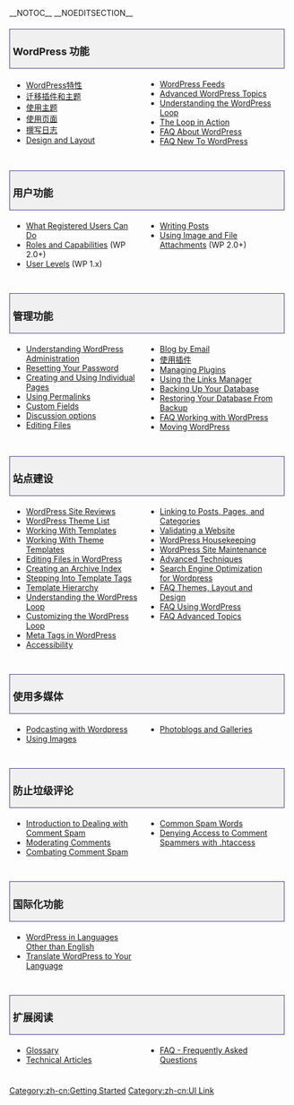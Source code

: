 __NOTOC__ __NOEDITSECTION__
{{Languages|
{{en|Working with WordPress}}
{{es|Working with WordPress}}
{{th|ทำงานกับเวิร์ดเพรส}}
{{zh-cn|使用 WordPress}}
{{zh-tw|使用 WordPress}}
}}

<div style="width:95%; font-size: 110%; text-decoration:none; padding: 0px 5px; margin: 20px 0px 5px; background-color: #f0f0f0; border: 1px solid darkslateblue">
=== WordPress 功能 ===
</div>
<div style="width: 45%; margin:0px 6px; float:left">
* [[zh-cn:WordPress_特性|WordPress特性]]
* [[zh-cn:迁移插件和主题|迁移插件和主题]]
* [[zh-cn:使用主题|使用主题]]
* [[zh-cn:页面|使用页面]]
* [[zh-cn:撰写日志|撰写日志]]
* [[Blog Design and Layout|Design and Layout]]
</div>
<div style="width: 45%; margin:0px 6px; float:left; display: inline">
* [[WordPress Feeds]] 
* [[Advanced_Topics|Advanced WordPress Topics]]
* [[The_Loop|Understanding the WordPress Loop]]
* [[The Loop in Action]]
* [[FAQ About WordPress|FAQ About WordPress]]
* [[FAQ New To WordPress|FAQ New To WordPress]]
</div>
<div style="clear:both; height:10px">
</div>

<div style="width:95%; font-size: 110%; text-decoration:none; padding: 0px 5px; margin: 20px 0px 5px; background-color: #f0f0f0; border: 1px solid darkslateblue">
=== 用户功能 ===
</div>
<div style="width: 45%; margin:0px 6px; float:left">
* [[Registered_User_Features| What Registered Users Can Do]]
* [[Roles_and_Capabilities| Roles and Capabilities]] (WP 2.0+)
* [[User Levels]] (WP 1.x)
</div>
<div style="width: 45%; margin:0px 6px; float:left; display: inline">
* [[Writing Posts]]
* [[Using Image and File Attachments]] (WP 2.0+) 
</div>
<div style="clear:both; height:10px">
</div>

<div style="width:95%; font-size: 110%; text-decoration:none; padding: 0px 5px; margin: 20px 0px 5px; background-color: #f0f0f0; border: 1px solid darkslateblue">
=== 管理功能 ===
</div>
<div style="width: 45%; margin:0px 6px; float:left">
* [[Administration Panels|Understanding WordPress Administration]]
* [[Resetting Your Password]]
* [[Pages|Creating and Using Individual Pages]]
* [[Using Permalinks]]
* [[Custom Fields]]
* [[Discussion Options|Discussion options]]
* [[Editing Files]]
</div>
<div style="width: 45%; margin:0px 6px; float:left; display: inline">

* [[Blog by Email]] 
* [[zh-cn:插件|使用插件]]
* [[Managing Plugins]]
* [[Links Manager|Using the Links Manager]]
* [[Backing Up Your Database]]
* [[Restoring Your Database From Backup]]
* [[FAQ Working with WordPress|FAQ Working with WordPress]]
* [[Moving WordPress]] 
</div>
<div style="clear:both; height:10px">
</div>

<div style="width:95%; font-size: 110%; text-decoration:none; padding: 0px 5px; margin: 20px 0px 5px; background-color: #f0f0f0; border: 1px solid darkslateblue">
=== 站点建设 ===
</div>
<div style="width: 45%; margin:0px 6px; float:left">
* [[WordPress Site Reviews]] 
* [[Using_Themes/Theme_List|WordPress Theme List]]
* [[Templates|Working With Templates]]
* [[Theme_Development#Theme_Templates|Working With Theme Templates]]
* [[Editing Files|Editing Files in WordPress]]
* [[Creating_an_Archive_Index|Creating an Archive Index]]
* [[Stepping Into Template Tags]]
* [[Template Hierarchy]]
* [[The_Loop|Understanding the WordPress Loop]]
* [[The Loop in Action|Customizing the WordPress Loop]]
* [[Meta Tags in WordPress]]
* [[Accessibility]] 
</div>
<div style="width: 45%; margin:0px 6px; float:left; display: inline">
* [[Linking Posts Pages and Categories|Linking to Posts, Pages, and Categories]]
* [[Validating a Website]]
* [[WordPress Housekeeping]]
* [[WordPress Site Maintenance]]
* [[Advanced_Topics|Advanced Techniques]]
* [[Search Engine Optimization for Wordpress]] 
* [[FAQ Layout and Design|FAQ Themes, Layout and Design]] 
* [[FAQ Using WordPress|FAQ Using WordPress]]
* [[FAQ Advanced Topics|FAQ Advanced Topics]]
</div>
<div style="clear:both; height:10px">
</div>

<div style="width:95%; font-size: 110%; text-decoration:none; padding: 0px 5px; margin: 20px 0px 5px; background-color: #f0f0f0; border: 1px solid darkslateblue">
=== 使用多媒体 ===
</div>
<div style="width: 45%; margin:0px 6px; float:left">
* [[Podcasting|Podcasting with Wordpress]]
* [[Using Images]]
</div>
<div style="width: 45%; margin:0px 6px; float:left; display: inline">
* [[Photoblogs and Galleries]]
</div>
<div style="clear:both; height:10px">
</div>

<div style="width:95%; font-size: 110%; text-decoration:none; padding: 0px 5px; margin: 20px 0px 5px; background-color: #f0f0f0; border: 1px solid darkslateblue">
=== 防止垃级评论 ===
</div>
<div style="width: 45%; margin:0px 6px; float:left">
* [[Comment Spam|Introduction to Dealing with Comment Spam]]
* [[Comment Moderation|Moderating Comments]]
* [[Combating Comment Spam]]
</div>
<div style="width: 45%; margin:0px 6px; float:left; display: inline">
* [[Spam Words|Common Spam Words]]
* [[Combating_Comment_Spam/Denying_Access|Denying Access to Comment Spammers with .htaccess]]
</div>
<div style="clear:both; height:10px">
</div>

<div style="width:95%; font-size: 110%; text-decoration:none; padding: 0px 5px; margin: 20px 0px 5px; background-color: #f0f0f0; border: 1px solid darkslateblue">

=== 国际化功能 ===
</div>
<div style="width: 45%; margin:0px 6px; float:left">
* [[Localization|WordPress in Languages Other than English]]
* [[Localizing_WordPress|Translate WordPress to Your Language]]

</div>
<div style="clear:both; height:10px">
</div>

<div style="width:95%; font-size: 110%; text-decoration:none; padding: 0px 5px; margin: 20px 0px 5px; background-color: #f0f0f0; border: 1px solid darkslateblue">
=== 扩展阅读 ===
</div>
<div style="width: 45%; margin:0px 6px; float:left">
* [[Glossary|Glossary]]
* [[Technical Articles]]
</div>
<div style="width: 45%; margin:0px 6px; float:left; display: inline">
* [[FAQ|FAQ - Frequently Asked Questions]]
</div>

<div style="clear:both; height:10px">
</div>

{{toclist}}

[[Category:zh-cn:Getting Started]]
[[Category:zh-cn:UI Link]]